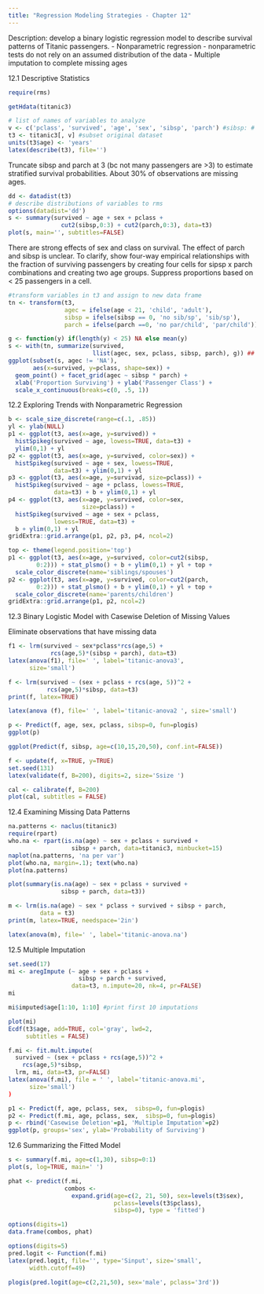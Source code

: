---
title: "Regression Modeling Strategies - Chapter 12"
---

Description: develop a binary logistic regression model to describe survival patterns of Titanic passengers.
- Nonparametric regression - nonparametric tests do not rely on an assumed distribution of the data
- Multiple imputation to complete missing ages

12.1 Descriptive Statistics
```{r}
require(rms)

getHdata(titanic3)

# list of names of variables to analyze
v <- c('pclass', 'survived', 'age', 'sex', 'sibsp', 'parch') #sibsp: # of siblings/spouses aboard, parch: # of parents/children aboard
t3 <- titanic3[, v] #subset original dataset
units(t3$age) <- 'years'
latex(describe(t3), file='')
```

Truncate sibsp and parch at 3 (bc not many passengers are >3) to estimate stratified survival probabilities. About 30% of observations are missing ages.

```{r}
dd <- datadist(t3)
# describe distributions of variables to rms
options(datadist='dd')
s <- summary(survived ~ age + sex + pclass +
               cut2(sibsp,0:3) + cut2(parch,0:3), data=t3)
plot(s, main='', subtitles=FALSE)
```

There are strong effects of sex and class on survival. The effect of parch and sibsp is unclear. To clarify, show four-way empirical relationships with the fraction of surviving passengers by creating four cells for sipsp x parch combinations and creating two age groups. Suppress proportions based on < 25 passengers in a cell.

```{r}
#transform variables in t3 and assign to new data frame
tn <- transform(t3, 
                agec = ifelse(age < 21, 'child', 'adult'),
                sibsp = ifelse(sibsp == 0, 'no sib/sp', 'sib/sp'),
                parch = ifelse(parch ==0, 'no par/child', 'par/child'))

g <- function(y) if(length(y) < 25) NA else mean(y)
s <- with(tn, summarize(survived, 
                        llist(agec, sex, pclass, sibsp, parch), g)) ## ERROR - can't summarize on survived because the class is labelled
ggplot(subset(s, agec != 'NA'),
       aes(x=survived, y=pclass, shape=sex)) +
  geom_point() + facet_grid(agec ~ sibsp * parch) +
  xlab('Proportion Surviving') + ylab('Passenger Class') +
  scale_x_continuous(breaks=c(0, .5, 1))

```

12.2 Exploring Trends with Nonparametric Regression

```{r}
b <- scale_size_discrete(range=c(.1, .85))
yl <- ylab(NULL)
p1 <- ggplot(t3, aes(x=age, y=survived)) +
  histSpikeg(survived ~ age, lowess=TRUE, data=t3) +
  ylim(0,1) + yl
p2 <- ggplot(t3, aes(x=age, y=survived, color=sex)) +
  histSpikeg(survived ~ age + sex, lowess=TRUE,
             data=t3) + ylim(0,1) + yl
p3 <- ggplot(t3, aes(x=age, y=survivad, size=pclass)) +
  histSpikeg(survived ~ age + pclass, lowess=TRUE,
             data=t3) + b + ylim(0,1) + yl
p4 <- ggplot(t3, aes(x=age, y=survived, color=sex, 
                     size=pclass)) +
  histSpikeg(survived ~ age + sex + pclass, 
             lowess=TRUE, data=t3) +
  b + ylim(0,1) + yl
gridExtra::grid.arrange(p1, p2, p3, p4, ncol=2)
```

```{r}
top <- theme(legend.position='top')
p1 <- ggplot(t3, aes(x=age, y=survived, color=cut2(sibsp,
        0:2))) + stat_plsmo() + b + ylim(0,1) + yl + top +
  scale_color_discrete(name='siblings/spouses')
p2 <- ggplot(t3, aes(x=age, y=survived, color=cut2(parch,
        0:2))) + stat_plsmo() + b + ylim(0,1) + yl + top +
  scale_color_discrete(name='parents/children')
gridExtra::grid.arrange(p1, p2, ncol=2)
```


12.3 Binary Logistic Model with Casewise Deletion of Missing Values

Eliminate observations that have missing data 

```{r}
f1 <- lrm(survived ~ sex*pclass*rcs(age,5) +
            rcs(age,5)*(sibsp + parch), data=t3)
latex(anova(f1), file=' ', label='titanic-anova3',
      size='small')

f <- lrm(survived ~ (sex + pclass + rcs(age, 5))^2 +
           rcs(age,5)*sibsp, data=t3)
print(f, latex=TRUE)
```

```{r}
latex(anova (f), file=' ', label='titanic-anova2 ', size='small')

p <- Predict(f, age, sex, pclass, sibsp=0, fun=plogis)
ggplot(p)
```

```{r}
ggplot(Predict(f, sibsp, age=c(10,15,20,50), conf.int=FALSE))
```

```{r}
f <- update(f, x=TRUE, y=TRUE)
set.seed(131)
latex(validate(f, B=200), digits=2, size='Ssize ')
```

```{r}
cal <- calibrate(f, B=200)
plot(cal, subtitles = FALSE)
```

12.4 Examining Missing Data Patterns
```{r}
na.patterns <- naclus(titanic3)
require(rpart)
who.na <- rpart(is.na(age) ~ sex + pclass + survived +
                  sibsp + parch, data=titanic3, minbucket=15)
naplot(na.patterns, 'na per var')
plot(who.na, margin=.1); text(who.na)
plot(na.patterns)
```

```{r}
plot(summary(is.na(age) ~ sex + pclass + survived +
               sibsp + parch, data=t3))
```

```{r}
m <- lrm(is.na(age) ~ sex * pclass + survived + sibsp + parch, 
         data = t3)
print(m, latex=TRUE, needspace='2in')
```

```{r}
latex(anova(m), file=' ', label='titanic-anova.na')
```

12.5 Multiple Imputation

```{r}
set.seed(17)
mi <- aregImpute (~ age + sex + pclass +
                    sibsp + parch + survived, 
                  data=t3, n.impute=20, nk=4, pr=FALSE)
mi
```

```{r}
mi$imputed$age[1:10, 1:10] #print first 10 imputations
```

```{r}
plot(mi)
Ecdf(t3$age, add=TRUE, col='gray', lwd=2,
     subtitles = FALSE)
```

```{r}
f.mi <- fit.mult.impute(
  survived ~ (sex + pclass + rcs(age,5))^2 +
    rcs(age,5)*sibsp,
  lrm, mi, data=t3, pr=FALSE)
latex(anova(f.mi), file = ' ', label='titanic-anova.mi',
      size='small')
)
```
```{r}
p1 <- Predict(f, age, pclass, sex,  sibsp=0, fun=plogis)
p2 <- Predict(f.mi, age, pclass, sex,  sibsp=0, fun=plogis)
p <- rbind('Casewise Deletion'=p1, 'Multiple Imputation'=p2)
ggplot(p, groups='sex', ylab='Probability of Surviving')
```

12.6 Summarizing the Fitted Model

```{r}
s <- summary(f.mi, age=c(1,30), sibsp=0:1)
plot(s, log=TRUE, main=' ')
```

```{r}
phat <- predict(f.mi, 
                combos <- 
                  expand.grid(age=c(2, 21, 50), sex=levels(t3$sex),
                              pclass=levels(t3$pclass),
                              sibsp=0), type = 'fitted')

options(digits=1)
data.frame(combos, phat)
```

```{r}
options(digits=5)
pred.logit <- Function(f.mi)
latex(pred.logit, file='', type='Sinput', size='small',
      width.cutoff=49)
```

```{r}
plogis(pred.logit(age=c(2,21,50), sex='male', pclass='3rd'))
```

